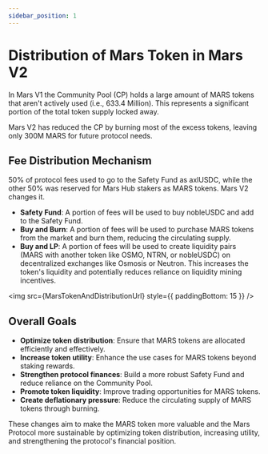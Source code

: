 ```yaml
---
sidebar_position: 1
---
```



# Distribution of Mars Token in Mars V2

In Mars V1 the Community Pool (CP) holds a large amount of MARS tokens that aren't actively used (i.e., 633.4 Million). This represents a significant portion of the total token supply locked away.

Mars V2 has reduced the CP by burning most of the excess tokens, leaving only 300M MARS for future protocol needs.

## Fee Distribution Mechanism

50% of protocol fees used to go to the Safety Fund as axlUSDC, while the other 50% was reserved for Mars Hub stakers as MARS tokens. Mars V2 changes it.

- **Safety Fund**: A portion of fees will be used to buy nobleUSDC and add to the Safety Fund.
- **Buy and Burn**: A portion of fees will be used to purchase MARS tokens from the market and burn them, reducing the circulating supply.
- **Buy and LP**: A portion of fees will be used to create liquidity pairs (MARS with another token like OSMO, NTRN, or nobleUSDC) on decentralized exchanges like Osmosis or Neutron. This increases the token's liquidity and potentially reduces reliance on liquidity mining incentives.


<img src={MarsTokenAndDistributionUrl} style={{ paddingBottom: 15 }} />


## Overall Goals

- **Optimize token distribution**: Ensure that MARS tokens are allocated efficiently and effectively.
- **Increase token utility**: Enhance the use cases for MARS tokens beyond staking rewards.
- **Strengthen protocol finances**: Build a more robust Safety Fund and reduce reliance on the Community Pool.
- **Promote token liquidity**: Improve trading opportunities for MARS tokens.
- **Create deflationary pressure**: Reduce the circulating supply of MARS tokens through burning.

These changes aim to make the MARS token more valuable and the Mars Protocol more sustainable by optimizing token distribution, increasing utility, and strengthening the protocol's financial position.

